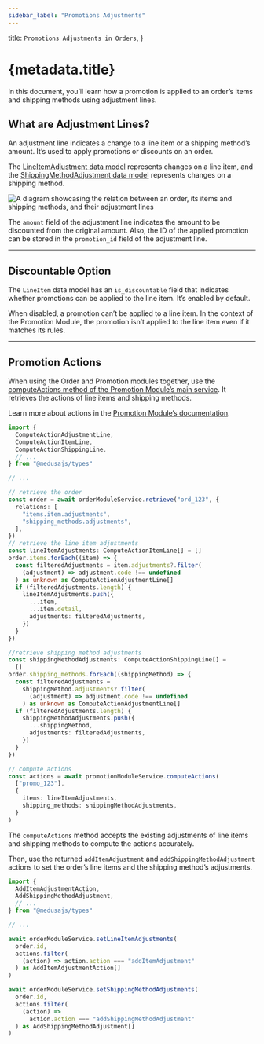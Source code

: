 ```yaml
---
sidebar_label: "Promotions Adjustments"
---
```


  title: `Promotions Adjustments in Orders`,
}

# {metadata.title}

In this document, you’ll learn how a promotion is applied to an order’s items and shipping methods using adjustment lines.

## What are Adjustment Lines?

An adjustment line indicates a change to a line item or a shipping method’s amount. It’s used to apply promotions or discounts on an order.

The [LineItemAdjustment data model](/references/order/models/LineItemAdjustment) represents changes on a line item, and the [ShippingMethodAdjustment data model](/references/order/models/ShippingMethodAdjustment) represents changes on a shipping method.

![A diagram showcasing the relation between an order, its items and shipping methods, and their adjustment lines](https://res.cloudinary.com/dza7lstvk/image/upload/v1712306017/Medusa%20Resources/order-adjustments_myflir.jpg)

The `amount` field of the adjustment line indicates the amount to be discounted from the original amount. Also, the ID of the applied promotion can be stored in the `promotion_id` field of the adjustment line.

---

## Discountable Option

The `LineItem` data model has an `is_discountable` field that indicates whether promotions can be applied to the line item. It’s enabled by default.

When disabled, a promotion can’t be applied to a line item. In the context of the Promotion Module, the promotion isn’t applied to the line item even if it matches its rules.


---

## Promotion Actions

When using the Order and Promotion modules together, use the [computeActions method of the Promotion Module’s main service](/references/promotion/computeActions). It retrieves the actions of line items and shipping methods.

<Note>

Learn more about actions in the [Promotion Module’s documentation](../../promotion/actions/).

</Note>

```ts collapsibleLines="1-10" expandButtonLabel="Show Imports"
import {
  ComputeActionAdjustmentLine,
  ComputeActionItemLine,
  ComputeActionShippingLine,
  // ...
} from "@medusajs/types"

// ...

// retrieve the order
const order = await orderModuleService.retrieve("ord_123", {
  relations: [
    "items.item.adjustments",
    "shipping_methods.adjustments",
  ],
})
// retrieve the line item adjustments
const lineItemAdjustments: ComputeActionItemLine[] = []
order.items.forEach((item) => {
  const filteredAdjustments = item.adjustments?.filter(
    (adjustment) => adjustment.code !== undefined
  ) as unknown as ComputeActionAdjustmentLine[]
  if (filteredAdjustments.length) {
    lineItemAdjustments.push({
      ...item,
      ...item.detail,
      adjustments: filteredAdjustments,
    })
  }
})

//retrieve shipping method adjustments
const shippingMethodAdjustments: ComputeActionShippingLine[] =
  []
order.shipping_methods.forEach((shippingMethod) => {
  const filteredAdjustments =
    shippingMethod.adjustments?.filter(
      (adjustment) => adjustment.code !== undefined
    ) as unknown as ComputeActionAdjustmentLine[]
  if (filteredAdjustments.length) {
    shippingMethodAdjustments.push({
      ...shippingMethod,
      adjustments: filteredAdjustments,
    })
  }
})

// compute actions
const actions = await promotionModuleService.computeActions(
  ["promo_123"],
  {
    items: lineItemAdjustments,
    shipping_methods: shippingMethodAdjustments,
  }
)
```

The `computeActions` method accepts the existing adjustments of line items and shipping methods to compute the actions accurately.

Then, use the returned `addItemAdjustment` and `addShippingMethodAdjustment` actions to set the order’s line items and the shipping method’s adjustments.

```ts collapsibleLines="1-9" expandButtonLabel="Show Imports"
import {
  AddItemAdjustmentAction,
  AddShippingMethodAdjustment,
  // ...
} from "@medusajs/types"

// ...

await orderModuleService.setLineItemAdjustments(
  order.id,
  actions.filter(
    (action) => action.action === "addItemAdjustment"
  ) as AddItemAdjustmentAction[]
)

await orderModuleService.setShippingMethodAdjustments(
  order.id,
  actions.filter(
    (action) =>
      action.action === "addShippingMethodAdjustment"
  ) as AddShippingMethodAdjustment[]
)
```